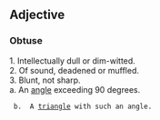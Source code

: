 ==Adjective==
===Obtuse===
1.  Intellectually dull or dim-witted.<br>
2.  Of sound, deadened or muffled.<br>
3.  Blunt, not sharp.<br>
  a.  An [[angle]] exceeding 90 degrees.
  b.  A [[triangle]] with such an angle.